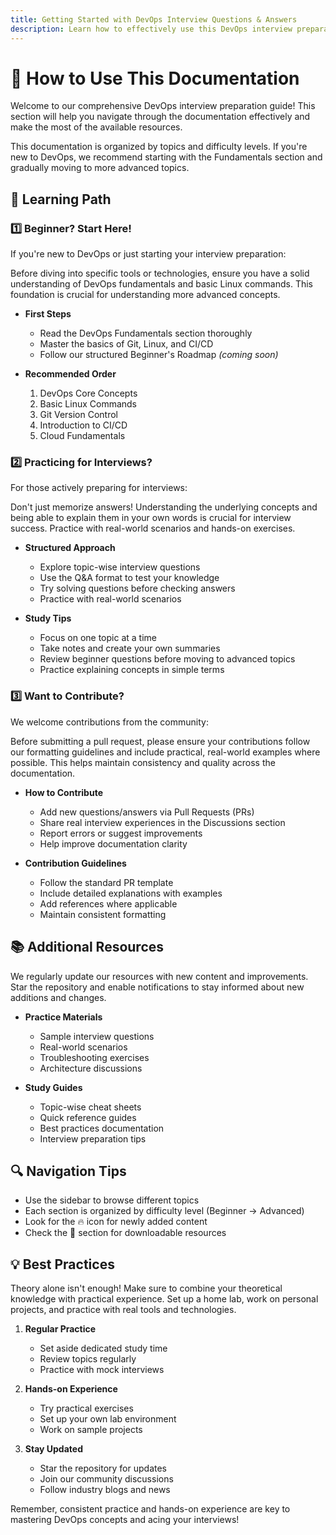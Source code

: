 ```yaml
---
title: Getting Started with DevOps Interview Questions & Answers
description: Learn how to effectively use this DevOps interview preparation guide
---
```


# 📌 How to Use This Documentation

Welcome to our comprehensive DevOps interview preparation guide! This section will help you navigate through the documentation effectively and make the most of the available resources.

<Callout type="info" title="Quick Start">
This documentation is organized by topics and difficulty levels. If you're new to DevOps, we recommend starting with the Fundamentals section and gradually moving to more advanced topics.
</Callout>

## 🎯 Learning Path

### 1️⃣ Beginner? Start Here!

If you're new to DevOps or just starting your interview preparation:

<Callout type="warn" title="Important">
Before diving into specific tools or technologies, ensure you have a solid understanding of DevOps fundamentals and basic Linux commands. This foundation is crucial for understanding more advanced concepts.
</Callout>

- **First Steps**
  - Read the DevOps Fundamentals section thoroughly
  - Master the basics of Git, Linux, and CI/CD
  - Follow our structured Beginner's Roadmap *(coming soon)*

- **Recommended Order**
  1. DevOps Core Concepts
  2. Basic Linux Commands
  3. Git Version Control
  4. Introduction to CI/CD
  5. Cloud Fundamentals

### 2️⃣ Practicing for Interviews?

For those actively preparing for interviews:

<Callout type="tip" title="Pro Tip">
Don't just memorize answers! Understanding the underlying concepts and being able to explain them in your own words is crucial for interview success. Practice with real-world scenarios and hands-on exercises.
</Callout>

- **Structured Approach**
  - Explore topic-wise interview questions
  - Use the Q&A format to test your knowledge
  - Try solving questions before checking answers
  - Practice with real-world scenarios

- **Study Tips**
  - Focus on one topic at a time
  - Take notes and create your own summaries
  - Review beginner questions before moving to advanced topics
  - Practice explaining concepts in simple terms

### 3️⃣ Want to Contribute?

We welcome contributions from the community:

<Callout type="note" title="Contribution Note">
Before submitting a pull request, please ensure your contributions follow our formatting guidelines and include practical, real-world examples where possible. This helps maintain consistency and quality across the documentation.
</Callout>

- **How to Contribute**
  - Add new questions/answers via Pull Requests (PRs)
  - Share real interview experiences in the Discussions section
  - Report errors or suggest improvements
  - Help improve documentation clarity

- **Contribution Guidelines**
  - Follow the standard PR template
  - Include detailed explanations with examples
  - Add references where applicable
  - Maintain consistent formatting

## 📚 Additional Resources

<Callout type="info" title="Resource Updates">
We regularly update our resources with new content and improvements. Star the repository and enable notifications to stay informed about new additions and changes.
</Callout>

- **Practice Materials**
  - Sample interview questions
  - Real-world scenarios
  - Troubleshooting exercises
  - Architecture discussions

- **Study Guides**
  - Topic-wise cheat sheets
  - Quick reference guides
  - Best practices documentation
  - Interview preparation tips

## 🔍 Navigation Tips

- Use the sidebar to browse different topics
- Each section is organized by difficulty level (Beginner → Advanced)
- Look for the 🔥 icon for newly added content
- Check the 📝 section for downloadable resources

## 💡 Best Practices

<Callout type="warn" title="Remember">
Theory alone isn't enough! Make sure to combine your theoretical knowledge with practical experience. Set up a home lab, work on personal projects, and practice with real tools and technologies.
</Callout>

1. **Regular Practice**
   - Set aside dedicated study time
   - Review topics regularly
   - Practice with mock interviews

2. **Hands-on Experience**
   - Try practical exercises
   - Set up your own lab environment
   - Work on sample projects

3. **Stay Updated**
   - Star the repository for updates
   - Join our community discussions
   - Follow industry blogs and news

Remember, consistent practice and hands-on experience are key to mastering DevOps concepts and acing your interviews!
